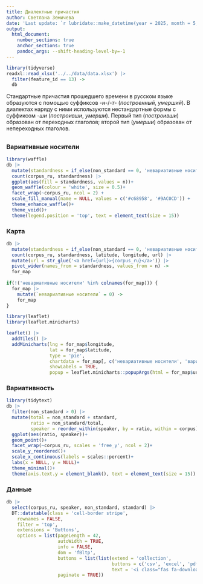 ```yaml
---
title: Диалектные причастия
author: Светлана Земичева
date: 'Last update: `r lubridate::make_datetime(year = 2025, month = 5, day = 20)`'
output:
  html_document:
    number_sections: true
    anchor_sections: true
    pandoc_args: --shift-heading-level-by=-1
---
```


```r
library(tidyverse)
readxl::read_xlsx('../../data/data.xlsx') |> 
  filter(feature_id == 13) ->
  db
```

Стандартные причастия прошедшего времени в русском языке образуются с помощью суффиксов -*н*-/-*т*- (*построенный*, *умерший*). В диалектах наряду с ними используются нестандартные формы с суффиксом -*ши* (*построивши*, *умерши*). Первый тип (*построивши*) образован от переходных глаголов; второй тип (*умерши*) образован от непереходных глаголов.

##

::: {.panel-tabset}

### Вариативные носители

```r
library(waffle)
db |> 
  mutate(standardness = if_else(non_standard == 0, 'невариативные носители', 'вариативные носители')) |> 
  count(corpus_ru, standardness) |> 
  ggplot(aes(fill = standardness, values = n))+
  geom_waffle(colour = 'white', size = 0.5)+
  facet_wrap(~corpus_ru, ncol = 2) +
  scale_fill_manual(name = NULL, values = c('#c68958', '#9AC0CD')) +
  theme_enhance_waffle()+
  theme_void()+
  theme(legend.position = 'top', text = element_text(size = 15))
```

### Карта

```r
db |> 
  mutate(standardness = if_else(non_standard == 0, 'невариативные носители', 'вариативные носители')) |> 
  count(corpus_ru, standardness, latitude, longitude, url) |> 
  mutate(url = str_glue('<a href={url}>{corpus_ru}</a>')) |> 
  pivot_wider(names_from = standardness, values_from = n) ->
  for_map
  
if(!('невариативные носители' %in% colnames(for_map))) {
  for_map |> 
    mutate(`невариативные носители` = 0) ->
    for_map
}

library(leaflet)
library(leaflet.minicharts)

leaflet() |> 
  addTiles() |> 
  addMinicharts(lng = for_map$longitude, 
                lat = for_map$latitude,
                type = 'pie',
                chartdata = for_map[, c('невариативные носители', 'вариативные носители')],
                showLabels = TRUE,
                popup = leaflet.minicharts::popupArgs(html = for_map$url))
```

### Вариативность

```r
library(tidytext)
db |> 
  filter(non_standard > 0) |> 
  mutate(total = non_standard + standard,
         ratio = non_standard/total,
         speaker = reorder_within(speaker, by = ratio, within = corpus)) |> 
  ggplot(aes(ratio, speaker))+
  geom_point()+
  facet_wrap(~corpus_ru, scales = 'free_y', ncol = 2)+
  scale_y_reordered()+
  scale_x_continuous(labels = scales::percent)+
  labs(x = NULL, y = NULL)+
  theme_minimal()+
  theme(axis.text.y = element_blank(), text = element_text(size = 15))
```

### Данные

```r
db |> 
  select(corpus_ru, speaker, non_standard, standard) |> 
  DT::datatable(class = 'cell-border stripe', 
    rownames = FALSE, 
    filter = 'top', 
    extensions = 'Buttons',
    options = list(pageLength = 42, 
                   autoWidth = TRUE, 
                   info = FALSE,
                   dom = 'fBltp',
                   buttons = list(list(extend = 'collection',
                                       buttons = c('csv', 'excel', 'pdf'),
                                       text = '<i class="fas fa-download"></i>')),
                   paginate = TRUE))
```
:::


